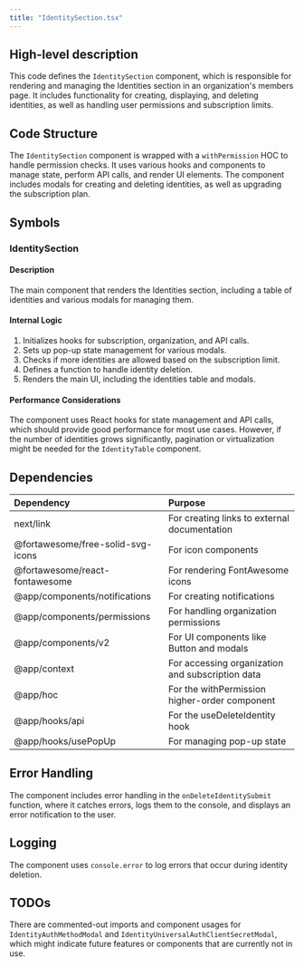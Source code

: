 ```yaml
---
title: "IdentitySection.tsx"
---
```


## High-level description
This code defines the `IdentitySection` component, which is responsible for rendering and managing the Identities section in an organization's members page. It includes functionality for creating, displaying, and deleting identities, as well as handling user permissions and subscription limits.

## Code Structure
The `IdentitySection` component is wrapped with a `withPermission` HOC to handle permission checks. It uses various hooks and components to manage state, perform API calls, and render UI elements. The component includes modals for creating and deleting identities, as well as upgrading the subscription plan.

## Symbols

### IdentitySection
#### Description
The main component that renders the Identities section, including a table of identities and various modals for managing them.

#### Internal Logic
1. Initializes hooks for subscription, organization, and API calls.
2. Sets up pop-up state management for various modals.
3. Checks if more identities are allowed based on the subscription limit.
4. Defines a function to handle identity deletion.
5. Renders the main UI, including the identities table and modals.

#### Performance Considerations
The component uses React hooks for state management and API calls, which should provide good performance for most use cases. However, if the number of identities grows significantly, pagination or virtualization might be needed for the `IdentityTable` component.

## Dependencies
| Dependency | Purpose |
|:-----------|:--------|
| next/link | For creating links to external documentation |
| @fortawesome/free-solid-svg-icons | For icon components |
| @fortawesome/react-fontawesome | For rendering FontAwesome icons |
| @app/components/notifications | For creating notifications |
| @app/components/permissions | For handling organization permissions |
| @app/components/v2 | For UI components like Button and modals |
| @app/context | For accessing organization and subscription data |
| @app/hoc | For the withPermission higher-order component |
| @app/hooks/api | For the useDeleteIdentity hook |
| @app/hooks/usePopUp | For managing pop-up state |

## Error Handling
The component includes error handling in the `onDeleteIdentitySubmit` function, where it catches errors, logs them to the console, and displays an error notification to the user.

## Logging
The component uses `console.error` to log errors that occur during identity deletion.

## TODOs
There are commented-out imports and component usages for `IdentityAuthMethodModal` and `IdentityUniversalAuthClientSecretModal`, which might indicate future features or components that are currently not in use.